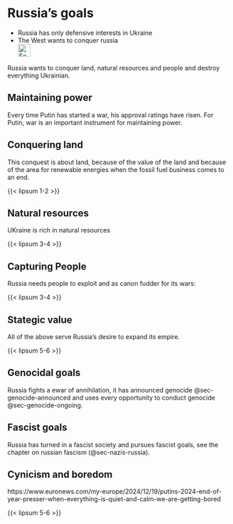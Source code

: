 # Russia's goals {#sec-ruwar-goals}

::: {.callout-caution title="Myth"}
- Russia has only defensive interests in Ukraine
- The West wants to conquer russia
[<br>![Search for topic in EUvsDisinfo](../all_common_img/EUvsDisinfo_400x240.jpg){height=2em}](https://euvsdisinfo.eu/disinformation-cases/?text=Ukraine%20conquer&sort=relevance)
:::

::: {.callout-tip title="Truth"}
Russia wants to conquer land, natural resources and people and destroy everything Ukrainian.
:::

## Maintaining power

Every time Putin has started a war, his approval ratings have risen. For Putin, war is an important instrument for maintaining power.


## Conquering land

This conquest is about land, because of the value of the land and because of the area for renewable energies when the fossil fuel business comes to an end.

{{< lipsum 1-2 >}}


## Natural resources

UKraine is rich in natural resources

{{< lipsum 3-4 >}}


## Capturing People

Russia needs people to exploit and as canon fudder for its wars:

{{< lipsum 3-4 >}}


## Stategic value

All of the above serve Russia's desire to expand its empire. 

{{< lipsum 5-6 >}}


## Genocidal goals

Russia fights a ewar of annihilation, it has announced genocide @sec-genocide-announced and uses every opportunity to conduct genocide @sec-genocide-ongoing.


## Fascist goals

Russia has turned in a fascist society and pursues fascist goals, see the chapter on russian fascism (@sec-nazis-russia).


## Cynicism and boredom

https://www.euronews.com/my-europe/2024/12/19/putins-2024-end-of-year-presser-when-everything-is-quiet-and-calm-we-are-getting-bored

{{< lipsum 5-6 >}}

